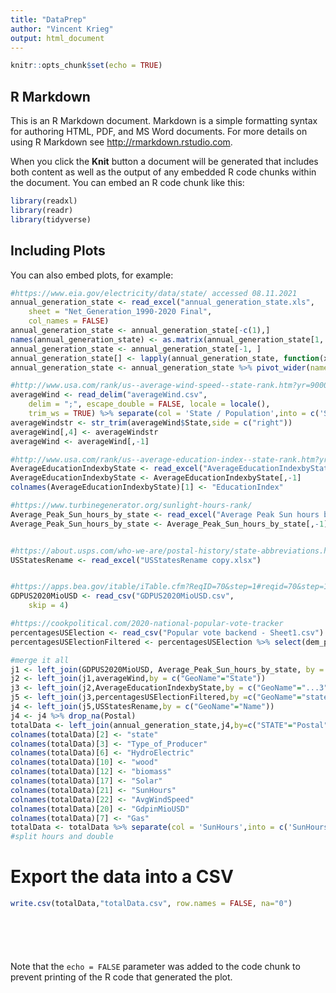 ```yaml
---
title: "DataPrep"
author: "Vincent Krieg"
output: html_document
---
```


```r
knitr::opts_chunk$set(echo = TRUE)
```

## R Markdown

This is an R Markdown document. Markdown is a simple formatting syntax for authoring HTML, PDF, and MS Word documents. For more details on using R Markdown see <http://rmarkdown.rstudio.com>.

When you click the **Knit** button a document will be generated that includes both content as well as the output of any embedded R code chunks within the document. You can embed an R code chunk like this:

```r
library(readxl)
library(readr)
library(tidyverse)
```

## Including Plots

You can also embed plots, for example:

```r
#https://www.eia.gov/electricity/data/state/ accessed 08.11.2021
annual_generation_state <- read_excel("annual_generation_state.xls", 
    sheet = "Net_Generation_1990-2020 Final", 
    col_names = FALSE)
annual_generation_state <- annual_generation_state[-c(1),]
names(annual_generation_state) <- as.matrix(annual_generation_state[1, ])
annual_generation_state <- annual_generation_state[-1, ]
annual_generation_state[] <- lapply(annual_generation_state, function(x) type.convert(as.character(x)))
annual_generation_state <- annual_generation_state %>% pivot_wider(names_from = `ENERGY SOURCE`, values_from = `GENERATION (Megawatthours)`)


```

```r
#http://www.usa.com/rank/us--average-wind-speed--state-rank.htm?yr=9000&dis=50&wist=&plow=&phigh= accessed 08.11.2021
averageWind <- read_delim("averageWind.csv", 
    delim = ";", escape_double = FALSE, locale = locale(), 
    trim_ws = TRUE) %>% separate(col = 'State / Population',into = c('State','Population'),sep = "/") %>% separate(col = 'Average Wind Speed ▼',into = c('Average Wind Speed','UnitWind'),sep = " ") 
averageWindstr <- str_trim(averageWind$State,side = c("right"))
averageWind[,4] <- averageWindstr
averageWind <- averageWind[,-1]

```
```r
#http://www.usa.com/rank/us--average-education-index--state-rank.htm?yr=9000&dis=50&wist=&plow=&phigh=
AverageEducationIndexbyState <- read_excel("AverageEducationIndexbyState copy.xlsx")
AverageEducationIndexbyState <- AverageEducationIndexbyState[,-1]
colnames(AverageEducationIndexbyState)[1] <- "EducationIndex"

#https://www.turbinegenerator.org/sunlight-hours-rank/
Average_Peak_Sun_hours_by_state <- read_excel("Average Peak Sun hours by state copy.xlsx")
Average_Peak_Sun_hours_by_state <- Average_Peak_Sun_hours_by_state[,-1]


#https://about.usps.com/who-we-are/postal-history/state-abbreviations.htm
USStatesRename <- read_excel("USStatesRename copy.xlsx")


#https://apps.bea.gov/itable/iTable.cfm?ReqID=70&step=1#reqid=70&step=1&isuri=1
GDPUS2020MioUSD <- read_csv("GDPUS2020MioUSD.csv", 
    skip = 4)

#https://cookpolitical.com/2020-national-popular-vote-tracker
percentagesUSElection <- read_csv("Popular vote backend - Sheet1.csv")
percentagesUSElectionFiltered <- percentagesUSElection %>% select(dem_percent,rep_percent,state) %>% mutate(dem_percent = as.double(str_remove(dem_percent,"%"))) %>% mutate(rep_percent = as.double(str_remove(rep_percent,"%")))

```
```r
#merge it all
j1 <- left_join(GDPUS2020MioUSD, Average_Peak_Sun_hours_by_state, by = c("GeoName"="State"))
j2 <- left_join(j1,averageWind,by = c("GeoName"="State"))
j3 <- left_join(j2,AverageEducationIndexbyState,by = c("GeoName"="...3"))
j5 <- left_join(j3,percentagesUSElectionFiltered,by =c("GeoName"="state"))
j4 <- left_join(j5,USStatesRename,by = c("GeoName"="Name"))
j4 <- j4 %>% drop_na(Postal)
totalData <- left_join(annual_generation_state,j4,by=c("STATE"="Postal"))
colnames(totalData)[2] <- "state"
colnames(totalData)[3] <- "Type_of_Producer"
colnames(totalData)[6] <- "HydroElectric"
colnames(totalData)[10] <- "wood"
colnames(totalData)[12] <- "biomass"
colnames(totalData)[17] <- "Solar"
colnames(totalData)[21] <- "SunHours"
colnames(totalData)[22] <- "AvgWindSpeed"
colnames(totalData)[20] <- "GdpinMioUSD"
colnames(totalData)[7] <- "Gas"
totalData <- totalData %>% separate(col = 'SunHours',into = c('SunHours','sunUnit'),sep = " ")
#split hours and double
```
# Export the data into a CSV

```r
write.csv(totalData,"totalData.csv", row.names = FALSE, na="0")
```
```r
```
```r
```
```r
```
```r
```
```r
```




Note that the `echo = FALSE` parameter was added to the code chunk to prevent printing of the R code that generated the plot.
